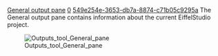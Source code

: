 [[Property:title|General output pane]]
[[Property:weight|0]]
[[Property:uuid|549e254e-3653-db7a-8874-c71b05c9295a]]
The General output pane contains information about the current EiffelStudio project.

[[Image:Outputs tool General pane]]

